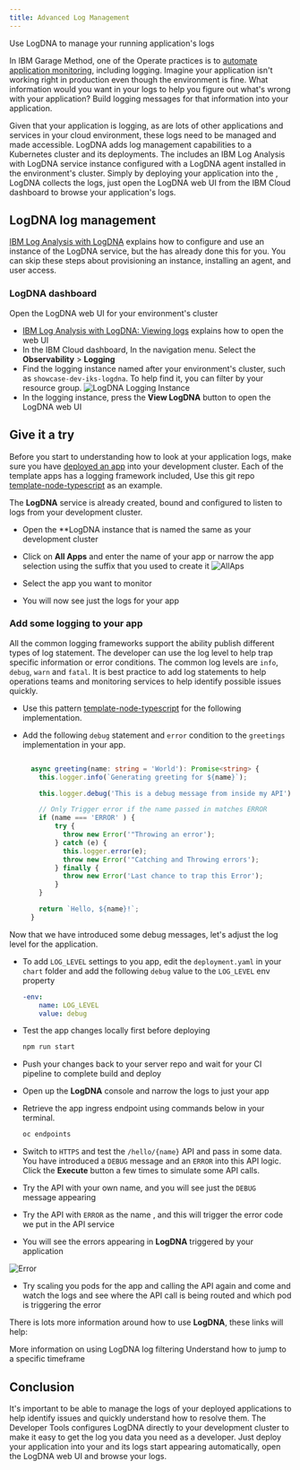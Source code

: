 ```yaml
---
title: Advanced Log Management
---
```



<PageDescription>

Use LogDNA to manage your running application's logs

</PageDescription>

In IBM Garage Method, one of the Operate practices is to [automate application monitoring](https://www.ibm.com/garage/method/practices/manage/practice_automated_monitoring/), including logging. Imagine your application isn't working right in production even though the environment is fine. What information would you want in your logs to help you figure out what's wrong with your application? Build logging messages for that information into your application.

Given that your application is logging, as are lots of other applications and services in your cloud environment, these logs need to be managed and made accessible. LogDNA adds log management capabilities to a Kubernetes cluster and its deployments. The <Globals name="env" /> includes an IBM Log Analysis with LogDNA service instance configured with a LogDNA agent installed in the environment's cluster. Simply by deploying your application into the <Globals name="env" />, LogDNA collects the logs, just open the LogDNA web UI from the IBM Cloud dashboard to browse your application's logs.

## LogDNA log management

[IBM Log Analysis with LogDNA](https://cloud.ibm.com/docs/services/Log-Analysis-with-LogDNA) explains how to configure and use an instance of the LogDNA service, but the <Globals name="env" /> has already done this for you. You can skip these steps about provisioning an instance, installing an agent, and user access.

### LogDNA dashboard

Open the LogDNA web UI for your environment's cluster
- [IBM Log Analysis with LogDNA: Viewing logs](https://cloud.ibm.com/docs/log-analysis?topic=log-analysis-getting-started#getting-started_step4)
explains how to open the web UI
- In the IBM Cloud dashboard, In the navigation menu. Select the **Observability** > **Logging**
- Find the logging instance named after your environment's cluster, such as `showcase-dev-iks-logdna`. To help find it, 
you can filter by your resource group.
    ![LogDNA Logging Instance](images/logdna-logging-instance.png)
- In the logging instance, press the **View LogDNA** button to open the LogDNA web UI

## Give it a try

Before you start to understanding how to look at your application logs, make sure you have [deployed an app](/developer-intermediate/deploy-app) into your development cluster. Each of the template apps has a logging framework included, Use this git repo  [template-node-typescript](https://github.com/IBM/template-node-typescript/generate) as an example.

The **LogDNA** service is already created, bound and configured to listen to logs from your development cluster.

- Open the **LogDNA instance that is named the same as your development cluster
- Click on **All Apps** and enter the name of your app or narrow the app selection using the suffix that you used to create it
![AllAps](images/allapps.png)
- Select the app you want to monitor

- You will now see just the logs for your app

### Add some logging to your app

All the common logging frameworks support the ability publish different types of log statement. The developer can use the log level to help trap specific information or error conditions. The common log levels are  `info`, `debug`, `warn` and `fatal`. It is best practice to add log statements to help operations teams and monitoring services to help identify possible issues quickly.

- Use this pattern [template-node-typescript](https://github.com/IBM/template-node-typescript/generate) for the following implementation.

- Add the following `debug` statement and `error` condition to the `greetings` implementation in your app.

    ```typescript src=/src/services/hello-world.service

      async greeting(name: string = 'World'): Promise<string> {
        this.logger.info(`Generating greeting for ${name}`);

        this.logger.debug('This is a debug message from inside my API');

        // Only Trigger error if the name passed in matches ERROR
        if (name === 'ERROR' ) {
            try {
              throw new Error('"Throwing an error');
            } catch (e) {
              this.logger.error(e);
              throw new Error('"Catching and Throwing errors');
            } finally {
              throw new Error('Last chance to trap this Error');
            }
        }

        return `Hello, ${name}!`;
      }

    ```

Now that we have introduced some debug messages, let's adjust the log level for the application.

- To add `LOG_LEVEL` settings to you app, edit the `deployment.yaml` in your `chart` folder and add the following `debug` value to the `LOG_LEVEL` env property

    ```yaml src=/chart/template-node-typescript/templates/deployment.yaml
    -env:
        name: LOG_LEVEL
        value: debug
    ```

- Test the app changes locally first before deploying
    ```bash
    npm run start
    ```
- Push your changes back to your server repo and wait for your CI pipeline to complete build and deploy

- Open up the **LogDNA** console and narrow the logs to just your app


- Retrieve the app ingress endpoint using commands below in your terminal.

    ```bash
    oc endpoints
    ```
- Switch to `HTTPS` and test the `/hello/{name}` API and pass in some data. You have introduced a `DEBUG` message and an `ERROR` into this API logic. Click the **Execute** button a few times to simulate some API calls.
- Try the API with your own name, and you will see just the `DEBUG` message appearing
- Try the API with `ERROR` as the name , and this will trigger the error code we put in the API service

- You will see the errors appearing in **LogDNA** triggered by your application

![Error](images/errorcondition.png)

- Try scaling you pods for the app and calling the API again and come and watch the logs and see where the API call is being routed and which pod is triggering the error

There is lots more information around how to use **LogDNA**, these links will help:

<AnchorLinks>
  <AnchorLink to="https://docs.logdna.com/docs/filters">More information on using LogDNA log filtering</AnchorLink>
  <AnchorLink to="https://docs.logdna.com/docs/time">Understand how to jump to a specific timeframe</AnchorLink>
</AnchorLinks>

## Conclusion

It's important to be able to manage the logs of your deployed applications to help identify issues and quickly understand how to resolve them. The Developer Tools configures LogDNA directly to your development cluster to make it easy to get the log you data you need as a developer. Just deploy your application into your <Globals name="env" /> and its logs start appearing automatically, open the LogDNA web UI and browse your logs.
